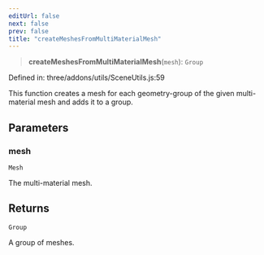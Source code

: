 ```yaml
---
editUrl: false
next: false
prev: false
title: "createMeshesFromMultiMaterialMesh"
---
```


> **createMeshesFromMultiMaterialMesh**(`mesh`): `Group`

Defined in: three/addons/utils/SceneUtils.js:59

This function creates a mesh for each geometry-group of the given multi-material mesh and
adds it to a group.

## Parameters

### mesh

`Mesh`

The multi-material mesh.

## Returns

`Group`

A group of meshes.
